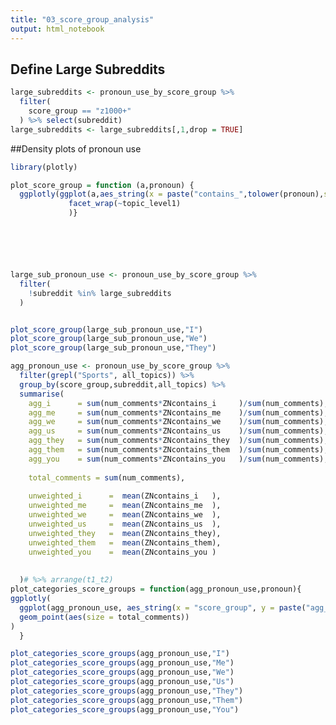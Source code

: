 ```yaml
---
title: "03_score_group_analysis"
output: html_notebook
---
```

## Define Large Subreddits

```r
large_subreddits <- pronoun_use_by_score_group %>%
  filter(
    score_group == "z1000+"
  ) %>% select(subreddit)
large_subreddits <- large_subreddits[,1,drop = TRUE]


```


##Density plots of pronoun use

```r
library(plotly)

plot_score_group = function (a,pronoun) {
  ggplotly(ggplot(a,aes_string(x = paste("contains_",tolower(pronoun),sep=""),color = "score_group")) + geom_density()+
             facet_wrap(~topic_level1)
             )}






large_sub_pronoun_use <- pronoun_use_by_score_group %>%
  filter(
    !subreddit %in% large_subreddits
  ) 


plot_score_group(large_sub_pronoun_use,"I") 
plot_score_group(large_sub_pronoun_use,"We") 
plot_score_group(large_sub_pronoun_use,"They")


```

```r



agg_pronoun_use <- pronoun_use_by_score_group %>%
  filter(grepl("Sports", all_topics)) %>%
  group_by(score_group,subreddit,all_topics) %>%
  summarise(
    agg_i      = sum(num_comments*ZNcontains_i     )/sum(num_comments),
    agg_me     = sum(num_comments*ZNcontains_me    )/sum(num_comments),
    agg_we     = sum(num_comments*ZNcontains_we    )/sum(num_comments),
    agg_us     = sum(num_comments*ZNcontains_us    )/sum(num_comments),
    agg_they   = sum(num_comments*ZNcontains_they  )/sum(num_comments),
    agg_them   = sum(num_comments*ZNcontains_them  )/sum(num_comments),
    agg_you    = sum(num_comments*ZNcontains_you   )/sum(num_comments),
    
    total_comments = sum(num_comments),
    
    unweighted_i      =  mean(ZNcontains_i   ),
    unweighted_me     =  mean(ZNcontains_me  ),
    unweighted_we     =  mean(ZNcontains_we  ),
    unweighted_us     =  mean(ZNcontains_us  ),
    unweighted_they   =  mean(ZNcontains_they),
    unweighted_them   =  mean(ZNcontains_them),
    unweighted_you    =  mean(ZNcontains_you )
            
    
  )# %>% arrange(t1_t2) 
plot_categories_score_groups = function(agg_pronoun_use,pronoun){
ggplotly(
  ggplot(agg_pronoun_use, aes_string(x = "score_group", y = paste("agg_",tolower(pronoun),sep=""), name = "subreddit", color = "all_topics")) +
  geom_point(aes(size = total_comments))
)
  }

plot_categories_score_groups(agg_pronoun_use,"I")
plot_categories_score_groups(agg_pronoun_use,"Me")
plot_categories_score_groups(agg_pronoun_use,"We")
plot_categories_score_groups(agg_pronoun_use,"Us")
plot_categories_score_groups(agg_pronoun_use,"They")
plot_categories_score_groups(agg_pronoun_use,"Them")
plot_categories_score_groups(agg_pronoun_use,"You")





```

